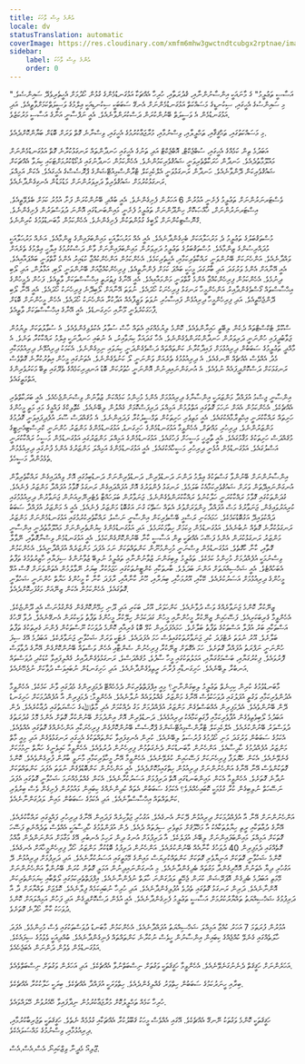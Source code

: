 ```yaml
---
title: އެންމެ އިސް ވާހަކަ
locale: dv
statusTranslation: automatic
coverImage: https://res.cloudinary.com/xmfm6mhw3gwctndtcubgx2rptnae/image/upload/v1740337243/small_cover_educacion_fundamental_a051170f1c.webp
sidebar:
    label: އެންމެ އިސް ވާހަކަ
    order: 0
---
```

"އަސާސީ ތަޢުލީމު" ގެ މާނައަކީ އިންސާނުންނާއި، ޤުދުރަތާއި، ހުރިހާ އެއްޗަކާ އަޅުގަނޑުމެންގެ ގުޅުން ހޯދުމަށް އެހީތެރިވެދޭ ސައިންސެވެ. މި ސައިންސުގެ އެހީގައި، ސިކުނޑީގެ މަސައްކަތް އަޅުގަނޑުމެންނަށް އެނގޭ ސަބަބަކީ ސިކުނޑިއަކީ ޢިލްމުގެ ވަސީލަތްކަމަށްވާތީއެވެ. އަދި އަޅުގަނޑުމެން އެ ވަސީލަތް ބޭނުންކުރަން ދަސްކުރަންވާނެއެވެ. އެއީ ނަފްސާނީ އަނާގެ އަސާސީ މަރުކަޒެވެ.

މި މަސައްކަތުގައި، ތަޙްޤީޤާއި، ތަޙްލީލާއި، ވިސްނުމާއި، މުރާޖަޢާކުރުމުގެ އެހީގައި، ވިސްނާނެ ގޮތް ވަރަށް ބޮޑަށް ބަޔާންކޮށްދެއެވެ.

އަބަދުމެ ތިން ކަމެއްގެ އެހީގައި، ސުބްޖެކްޓް، އޮބްޖެކްޓް އަދި ތަނުގެ އެހީގައި ހަނދާންތައް ރަނގަޅުކުރާނެ ގޮތް އަޅުގަނޑުމެންނަށް މައުލޫމާތުދެއެވެ. ހަނދާން ހަރަކާތްތެރިވަނީ ޝައުޤުވެރިކަމުންނެވެ. އެހެންކަމުން ހަނދާނުގައި ރެކޯޑްކުރުމަށްޓަކައި ކިޔަވާ އެއްޗަކަށް ޝައުޤުވެރިކަން ދޭންވާނެއެވެ. ހަނދާން ރަނގަޅުވަނީ އެލްކެމިކަލް ޓްރާންސްމިއުޓޭޝަންގެ ޕްރޮސެސްގެ އެހީގައެވެ. އެކަން އަމިއްލަ ރަނގަޅުކުރުމަށް ޝައުޤުވެރިވާ ދަރިވަރުންނަށް މަޑުމަޑުން އެނގިގެންދާނެއެވެ.

ވެސްޓަރނަރުންނަށް ތަޢުލީމު ފެށެނީ އުމުރުން 6 އަހަރުން ފެށިގެންނެވެ. އެއީ ބުއްދި ބޭނުންކުރަން ފަށާ އުމުރު ކަމަށް ބެލެވޭތީއެވެ. އިސްޓަރނަރުންނަށް، ޚާއްޞަކޮށް ހިންދޫންނަށް ތަޢުލީމު ފެށެނީ މައިންބަނޑުގައި އޮންނަ ދުވަސްވަރުން ފެށިގެންނެވެ. ގްނޮސްޓިކުންނަށް ލޯބީގެ ގުޅުންތަކުން ފެށިގެންނެވެ. އެހެންކަމުން މާބަނޑުވުމުގެ ކުރިންނެވެ.

މުސްތަޤުބަލުގެ ތަޢުލީމު ދެ މަރުޙަލާއަކަށް ބެހިގެންދާނެއެވެ. އެއީ އެއް މަރުޙަލާއަކީ މައިންބަފައިންގެ ޒިންމާއެވެ. އަނެއް މަރުޙަލާއަކީ މުދައްރިސުންގެ ޒިންމާއެވެ. މުސްތަޤުބަލުގެ ތަޢުލީމު ދަރިވަރުން މައިންބަފައިންނަށް ވާން ދަސްކުރުމުގެ އިލާހީ ޢިލްމުގެ ތެރެއަށް ވައްދާނެއެވެ. އަންހެނަކަށް ބޭނުންވަނީ ރައްކާތެރިކަމާއި، އެހީތެރިކަމެވެ. އެހެންކަމުން އަންހެންކުއްޖާ ކުޑައިރު އެންމެ ގާތްވަނީ ބައްޕައާއިއެވެ. އެއީ އޭނާއަށް އެންމެ ވަރުގަދަ އަދި ބާރުގަދަ މީހަކީ ބައްޕަ ކަމަށް ފެންނާތީއެވެ. ފިރިހެންކުއްޖާއަށް ބޭނުންވަނީ ލޯބި، އަޅާލުން، އަދި ލޯބި ދިނުމެވެ. އެހެންކަމުން ފިރިހެންކުއްޖާ އެންމެ ގާތްވަނީ މަންމައާއިއެވެ. އެއީ އޭނާގެ ފިޠުރަތީ އިޙްސާސްތަކަށް ވާތީއެވެ. ފަހުން ދެމީހުންގެ އިޙްސާސްތައް ގޯސްވެގެންދާއިރު އަންހެންމީހާ ރަނގަޅު ފިރިހެނަކު ހޯދައެވެ. ނުވަތަ އޭނާއަށް ލޯބިދޭނެ ފިރިހެނަކު ހޯދައެވެ. އެއީ އޭނާ ލޯބި ދޭންޖެހޭތީއެވެ. އަދި ފިރިހެންމީހާ ދިރިއުޅެން ފައިސާހުރި ނުވަތަ ވަޒީފާއެއް އަދާކުރާ އަންހެނަކު ހޯދައެވެ. އެހެން މީހުންނަށް ބޮޑަށް ފާހަގަކުރެވެނީ މޫނާއި ހަށިގަނޑެވެ. އެއީ އޭނާގެ އިޙްސާސްތަކަށް ވާތީއެވެ.

ސްކޫލް ޓެކްސްޓްތައް ދެކެން ލިބޭތީ ހައިރާންވެއެވެ. ކޮންމެ ލިޔުމެއްގައި އެތައް ހާސް ސުވާލު އެކުލެވިގެންވެއެވެ. އެ ސުވާލުތަކަށް ލިޔުމުން ޖަވާބުދީފައި ހުންނަނީ ދަރިވަރުން ހަނދާންކުރަންވެގެންނެވެ. އެހާ ގަދައަޅާ ކިޔަވާއިރު، އެ ނުބައި ހަނދާނަކީ ޢިލްމު ރައްކާކުރާ ތަނެވެ. އެ މާއްދީ ތަޢުލީމުގެ ސަބަބުން ދިރިއުޅުމަށް ފައިދާކުރާނެ ކަންތައްތައް ދަސްވެގެންދަނީ ކިޔަވައި ނިމިގެންނެވެ. އެކަމަކު ދިރިއުޅޭނެ ދިރިއުޅުމަކާއި މެދު އެއްވެސް އެއްޗެއް ނޭނގެއެވެ. އެ ދިރިއުޅުމުގެ ތެރެއަށް ވަންނަނީ ލޯ ކަނުވެގެންނެވެ. އެތަނުގައި މީހުން އިތުރުކުރާނެ ގޮތްވެސް ރަނގަޅަކަށް ދަސްކޮށްދީފައެއް ނުވެއެވެ. އެ އުނގަންނައިދިނުން އޮންނަނީ ހުތުރުކަން ބޮޑު އަނދިރިކަމެއްގެ ތެރޭގައި ތިބޭ މަކަރުވެރިންގެ އަތްމަތީގައެވެ.

އިންސާނީ ޖިސްމު އުފައްދާ މަންޒަރަކީ އިންސާނާގެ ދިރިއުޅުމަށް އެންމެ މުހިންމު ކަމެއްކަން ޒުވާނުން ވިސްނަންޖެހެއެވެ. އެއީ ބަރަކާތްތެރި އެއްޗެކެވެ. އެހެންކަމުން އެއަށް ނަހަމަ ގޮތުގައި އަތްލުމުން އަމިއްލަ ދަރިފަސްކޮޅަށް ގެއްލުން ލިބޭނެއެވެ. ކެތޮލިކްގެ ފައްޅީގެ މައި މަތީ މީހުންގެ ހަށިތައް ރައްކާކުރަނީ އިޙްތިރާމާއެކުގައެވެ. އެއީ މަތިވެރި ހަށިތަކުން ތަމްސީލުކުރާ ފަދައިންނެވެ. އެ މުޤައްދަސް ސޫރަ އުފެދިފައިވަނީ ގޮދުމުގެ މަންޒަރުންނެވެ. ދިރިހުރި މައްޗަށް، އެހެންވީމާ އަޅުގަނޑުމެންގެ ހަށިގަނޑު، އަޅުގަނޑުމެންގެ މަންޒަރު ހުންނަނީ ކްރިސްޓިއެނިޓީގެ މުޤައްދަސް ހަށިތަކުގެ މަޤާމުގައެވެ. އެއީ ތާރީޚީ މަސީހަށް ފަހުގައެވެ. އަޅުގަނޑުމެންގެ އަމިއްލަ މަންޒަރުގައި އަޅުގަނޑުމެން މަސީހު ރައްކާކުރަނީ އަސްލުގައެވެ. އަޅުގަނޑުމެން އުޅެނީ ދިރިހުރި މަސީހާއެކުގައެވެ. އެއީ އަޅުގަނޑުމެންގެ އަމިއްލަ މަންޒަރުގެ އެންމެ ފުނުގައި ދިރިއުޅެމުން ތެޅެމުންދާ މަސީހެވެ.

އިންސާނުންނަށް ބޭނުންވާ ގަސްތަކުގެ ޢިލްމު ދަންނަ ދަނޑުވެރިން، ދަނޑުވެރިންނަށް ދަނޑުބިމުގައި އޮށް ވިއްދައިގެން ރައްކާތެރިވާން އުނގަންނައިދޭތަން ވަރަށް ޝައުޤުވެރިކަމާއެކު ބަލަމެވެ. ރަނގަޅު ފެންވަރުގެ އޮށް އުފައްދައިގެން ރަނގަޅު ގޮވާމު އުފައްދާ މަންޒަރު ފެނެއެވެ. ގުދަންތަކުގައި ގޮވާމު ރައްކާކުރަނީ ހަލާކުނުވެ ރައްކާކުރަންވެގެންނެވެ. ޖަނަވާރުން ބަލަހައްޓާ ވެޓެރިނޭރިއަނުން ޖަނަވާރުން ދިރިއުޅުމުގައި ކުރިއަރުވައިގެން، ޖަނަވާރުގެ މަސް އުފައްދާ މިންވަރަށްވުރެ އެތައް ސަތޭކަ ގުނަ އަގުބޮޑު މަންޒަރު ފެނެއެވެ. އެއީ އެ މަންޒަރު އުފައްދާ ސަބަބު ދައްކުވައިދޭ އަގުބޮޑުކަމެކެވެ. ހަމައެކަނި ރަސްމީ ބޭސްވެރިކަން އިންސާނީ ނަސްލު ރައްކާތެރިކުރުމުގައި އަޅުގަނޑުމެންނަށް މަންޒަރު ރަނގަޅުކުރާނެ ގޮތެއް ނުބުނެއެވެ. އަޅުގަނޑުމެން މިކަމަށް ހިތާމަކުރަމެވެ. އަދި އަޅުގަނޑުމެންގެ ކިޔުންތެރިންނަށް މައުލޫމާތުދެނީ އިންސާނީ މަންޒަރު ރަނގަޅުކުރަން އެންމެ ފަސޭހަ އެއްޗަކީ ތިން އަސާސީ ކާނާ ބޭނުންކޮށްގެންކަމެވެ. އެއީ އަޅުގަނޑުމެން ވިސްނާގޮތާއި، ނޭވާލާ ގޮތާއި، ކާނާ ކާގޮތެވެ. އަޅުގަނޑުމެން ވިސްނަނީ މުހިންމުނޫން ކަންތައްތަކަށް ނަމަ އެފަދަ މަންޒަރެއް އުފައްދާނީއެވެ. އެހެންކަމުން ވިސްނުމަކީ އުފެއްދުމަށް މުހިންމު ކަމެކެވެ. ތަޢުލީމު ލިބިގަންނަ ޒުވާނުންނާއި ތަޢުލީމު ނުލިބޭ ޒުވާނުންގެ ސިފަޔާއި ހާޒިރުވުމުގެ ތަފާތު އެބަހުއްޓެވެ. އެއީ ޝަޚްސިއްޔަތަށް އަންނަ ބަދަލެވެ. ބާރތަކާއި ކެންޓީނުތަކުގައި ހަޖަމުކުރާ ބިޔަރު ނޭވާލުމުން އެތަންތަނަށް ގޮސް އުޅޭ މީހުންގެ ދިރިއުޅުމަށް އަސަރުކުރެއެވެ. ކޭކާއި، އޫރުމަހާއި، ބިޔަރާއި، ހޫނު ކާނާއާއި، ރާފަދަ ކާނާ ކާ މީހުންގެ ހަޔާތް ހުންނަނީ ޝަހުވާނީ ގޮތުގައެވެ. އެހެންކަމުން އެކަން ޒިނޭއަށް މަގުފަހިކޮށްދެއެވެ.

ޒިނޭކުރާ ކޮންމެ ޖަނަވާރެއްގެ ވަސް ދުވާނެއެވެ. ކަންހަވަރު، އޫރު، ބަކަރި އަދި ދޫނި ހިމޭންކޮށްގެން ގެންގުޅުނަސް އެއީ ދޫންޏެކެވެ. އެހެންވީމާ ގެރިބަކަރިއެވެ. ފަސޭހައިން ޒިނޭކުރާ މީހުންނާއި މީހުން ގަދަކަމުން ހިލޭކުރާ މީހުންގެ ތަފާތު ވަކިކުރަން އެނގޭނެއެވެ. ދުވާ ރޭހުގެ އަސްތަކާއި ބަރު އުފުލާ އަސްތަކުގެ ތަފާތު ބަލާށެވެ. ހަމައެފަދައިން ކުޅޭ ބޮޑު ގެރިއާއި ކޮންމެ ދުވަހަކު ނޫސްތަކުން ފެންނަ ގެރިތަކުގެ ތަފާތު ބަލާށެވެ. އޫރު ނުވަތަ ރެޓްފަދަ ކުދި ޖަނަވާރުތަކުގައިވެސް ހަމަ އެފަދައެވެ. ރެޓަކީ ވަރަށް ޝަހުވާނީ ޖަނަވާރެކެވެ. އަބަދުމެ އޭގެ ސިފަ ހުންނަނީ ނަފްރަތު އުފައްދާ ގޮތަށެވެ. ހަމަ އެގޮތަށް ޒިނޭކުރާ ފިރިހެނުން ސެންޓާއި އެހެން ވަސްތައް ބޭނުންކޮށްގެން އޭނާގެ ދުވާވަސް ފޮރުވައެވެ. ފިކުރުގަޔާއި، ބަސްމަގުގަޔާއި، އަމަލުތަކުގައި މީހާ ސާފުވެ، މުޤައްދަސްވެ، ރަނގަޅުވެގެންދާއިރު ގެއްލިފައިވާ ކުޑަކުދި ދުވަސްތައް އަނބުރާ ލިބޭނެއެވެ. ހަށިގަނޑާއި ފުރާނަ ރީތިވެގެންދާނެއެވެ. އަދި ހަށިގަނޑުން ނުބައިވަސް ދުވާކަށް ނުޖެހޭނެއެވެ.

މާބަނޑުވުމުގެ ކުރިން ކިހިނެތް ތަޢުލީމު ލިބިގަންނާނީ؟ މިއީ އިފްފަތްތެރިކަން ދެމެހެއްޓޭ ދެމަފިރިންގެ މެދުގައި ވާނެ ކަމެކެވެ. އެހެންވީމާ އެދުންވެރިކަމާއި ވަގުތީ އުފަލުގައި ދުވަހަކުވެސް އޭނާގެ މަންޒަރު ގެއްލުވައެއް ނުލާނެއެވެ. އެހެންވީމާ: ދެމަފިރިން އާ އުފެއްދުމަކަށް ހަށިގަނޑު ދޭން ބޭނުންވެއެވެ. އެދެމަފިރިން އެއްބަސްވެގެން މަންޒަރު އުފެއްދުމަށް މަގު ދެއްކުމަށް އެދި މާތްﷲގެ ހަޟްރަތުގައި ދުޢާކުރެއެވެ. ދެން އަބަދުމެ ލޯބިވެތިވެގެން އުފާވެރިކަމާއި ފާގަތިކަމާއެކު ދިރިއުޅެއެވެ. ދަނޑުވެރިން އޮށް އިންދުމަށް ބޭނުންކުރާ ގޮތަށް އެންމެ މޮޅު ގުދުރަތުގެ ދުވަސްވަރު ބޭނުންކުރެއެވެ. އެލްކެމިކަލް ޓްރާންސްމިއުޓޭޝަންގެ ޕްރޮސެސް ބޭނުންކޮށްގެން ފިރިހެނަކާއި އަންހެނެއްގެ ގޮތުގައި އެއްވެއެވެ. އެކަމުގެ ސަބަބުން ވަރުގަދަ މަނި ހޯދުމުގެ ފުރުސަތު ލިބޭނެއެވެ. ކުރިން އެނގިފައިވާ ކަންތައްތަކުގެ އެހީގައި ރަނގަޅުވެގެން އަދި މިއީ މާތް މަންޒަރު އުފެއްދުމުގެ ހާދިސާއެވެ. އަންހެނުން މާބަނޑުކަން ދެނެގަތުމުން ފިރިހެނުން ދުރުވެއެވެ. އެހެންވީމާ ކައިވެނީގެ ހަޔާތް ނިމުމަކަށް ގެނެވޭނެއެވެ. އެކަން ހެޔޮލަފާ ފިރިހެނަކަށް ފަސޭހައިން ކުރެވޭނެއެވެ. އެހެންވީމާ އޭނާ މީހާވެރިކަމާއި މާނަވީ ބާރުން ފުރިގެންވެއެވެ. ކޮންމެ ގޮތަކުންވެސް އޭނާ އޭނާގެ އަންހެނުންނަށް ދިރިއުޅުން ހިތްގައިމުކޮށްދެއެވެ. އެއީ އަންހެނުން ކަންބޮޑުވެގެން ނުވަތަ އެފަދަ ކަންތައްތަކަށް ނުދާނެ ގޮތަށެވެ. އެހެންވީމާ އެކަން މައިންބަނޑުގައި އޮތް ދަރިފުޅަށް އަސަރުކުރާނެއެވެ. އެކަން ގެއްލުމެއްނަމަ ޝަހުވާނީ ގޮތުގައި އެފަދަ ނަސޭހަތް ނުލިބިގެން ކުރާ ގުޅުމަކީ ކޮބައިހެއްޔެވެ؟ އެކަމުގެ ސަބަބުން އެތައް ކުދިންނެއްގެ ކިބައިން ޅައުމުރުން ފެށިގެން ވެސް ބިރުވެރި ކަންތައްތައް އިޙްސާސްވާނެއެވެ. އަދި އެކަމުގެ ސަބަބުން މައިން ލަދުގަންނާނެއެވެ.

އަންހެނުންނަށް އޭނާ އާ އުފެއްދުމަކަށް ދިރިއުޅުން ދޭކަން އެނގެއެވެ. އަގުހުރި ޖަވާހިރެއް ފަދައިން އޭނާގެ ދިރިހުރި ފައްޅީގައި ރައްކާކުރެއެވެ. އޭނާގެ ދުޢާތަކާއި ރީތި ހިޔާލުތަކާއެކު އާ މަޚްލޫޤަށް މަތިވެރި ސިފަތައް ދެއެވެ. ދެން އުފަންވުމުގެ ހާދިސާއަކީ އެއްވެސް ތަދެއްނެތި ފަސޭހަ ގޮތަކަށް އަމިއްލަ މައިންބަފައިންނަށް ލިބޭނެ އުފަލެކެވެ. އާ ދަރިފުޅަށް އުނގު ދިން ރަހިމު އެނބުރި އޭގެ މަގާމަށް އަންނަންދެން ޢާއްމު ގޮތެއްގައި ދެމަފިރިން 40 ދުވަހުގެ ކާނާއެއް ބޭނުންކުރެއެވެ. އަންހެނުން ދަރިފުޅު ބޮޑުކުރާ މަންޒަރު ހޯދާ ފިރިހެންމީހާއަށް އެނގެއެވެ. ކޮންމެ ޝަހުވާނީ ގޮތަކަށް އަނިޔާވެރި ގޮތަކަށް ކަންތައްކުރިޔަސް މައިންގެ މޭމަތީގައި އަސަރުކުރާނެއެވެ. އަދި ދަރިފުޅަށް ދިރިއުޅުން ދޭ އަގުހުރި ދިޔާ އެތަނުން އޮހޮރިގެންދާ މަގުތައް ބެދިގެންދާނެއެވެ. މި އުނގަންނައިދިނުން އަމަލީ ގޮތުން ކުރަން ބޭނުންވާ އަންހެނުންނަށް މޭމަތި އަބަދުމެ ބެދިގެން އޮޕަރޭޝަން ކުރަން ޖެހޭތީ ލަދުގަންނަ ހާލަތް ނުފެންނާނެއެވެ. އިފްފަތްތެރިކަމުގައި ލޯތްބާއި ކިޔަމަންތެރިކަން އޮންނާނެއެވެ. ދަރިން ރަނގަޅު ގޮތުގައި ތެދުވެ އުފުލިގެންދާނެއެވެ. އަދި ހުރިހާ ނުބައިކަމެއް ފިލާނެއެވެ. ކޮލެޖަށް ތައްޔާރަށް ދާ އާ ދަރިފުޅުގެ ޝަޚްސިއްޔަތު ތައްޔާރުކުރުމަށް އަސާސީ ތަޢުލީމު ފެށިގެންދާނެއެވެ. އެއީ އުޅެން ދަސްކޮށްދީގެން އަދި ފަހުން އަމިއްލައަށް ކޮންމެ ދުވަހަކު ކާނާ ހޯދާނެ ގޮތަށެވެ.

އުމުރުން ފުރަތަމަ 7 އަހަރު ކުއްޖާ އަމިއްލަ ޝަޚްސިއްޔަތު އުފައްދާނެއެވެ. އެހެންކަމުން މާބަނޑު ދުވަސްތަކުގައި ވެސް މުހިންމެވެ. އެފަދަ ހާލަތެއްގައި ގެނެވޭ ކުއްޖެއްގެ ކިބައިން އިންސާނުން ހީވެސް ނުކުރާނެ ކަންތައްތައް ފެނިގެންދާނެއެވެ. ބުއްދިއަކީ ވެވުމުގެ ސިފައެކެވެ. އަޅުގަނޑުމެން ވެވުން ދަންނަން އެބަޖެހެއެވެ.

އަހަރެންނަށް ހަޤީޤަތް ދެނެނުގަނެވޭނެއެވެ. އެހެންވީމާ ހަޤީޤަތަކީ ވަގުތަށް ނިސްބަތްނުވާ އެއްޗެކެވެ. އަދި އަހަރެން ވަގުތަށް ނިސްބަތްވެއެވެ.

ބިރާއި ހީނަރުކަމުގެ ސަބަބުން ހިތްވަރު ގެއްލިގެންދެއެވެ. ހިތްވަރަކީ އުފައްދާ އެއްޗެކެވެ. ބިރަކީ ހަލާކުކުރާ އެއްޗެކެވެ.

ހުރިހާ ކަމެއް ތަޙްލީލުކޮށް މުރާޖަޢާކުރުމުން ނިދާފައިވާ ހޭއެރުވުން ހޭލައްވައެވެ.

ހަޤީޤަތަކީ ކޮންމެ ވަގުތަކު ނޭނގޭ އެއްޗެކެވެ. އޭގައި އެއްވެސް މީހަކު ޤަބޫލުކުރާ އެއްޗަކާއި ގުޅުމެއް ނެތެވެ. ހަޤީޤަތަކީ ތަޖުރިބާކުރުމާއި، ދިރިއުޅުމާއި، ވިސްނުމުގެ މައްސަލައެކެވެ.

ޖޫލިއޯ މެދީނާ ވިޒްކައިނޯ
އެސް.އެސް.އެސް.
